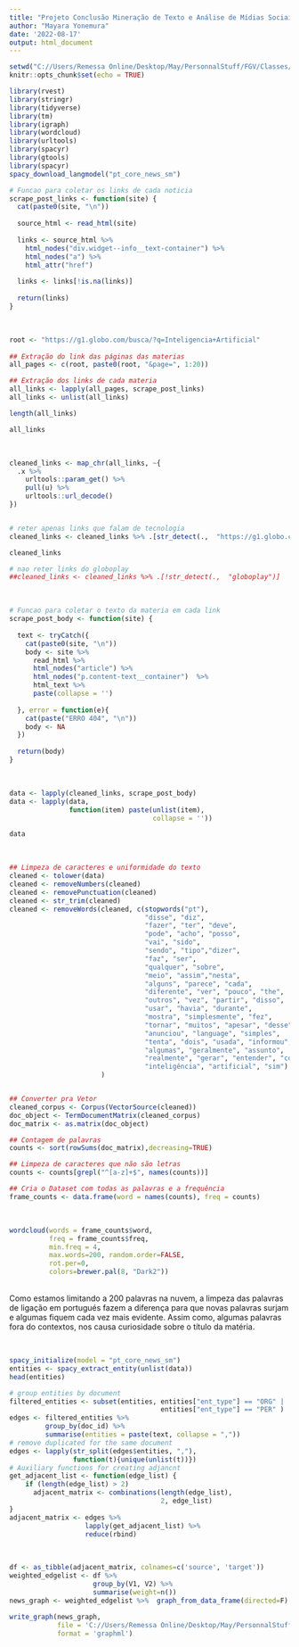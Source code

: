 ---
title: "Projeto Conclusão Mineração de Texto e Análise de Mídias Sociais"
author: "Mayara Yonemura"
date: '2022-08-17'
output: html_document
---

```{r setup, include=FALSE}
setwd("C://Users/Remessa Online/Desktop/May/PersonnalStuff/FGV/Classes/Analise_Midias_Sociais/Projeto_Conclusao/")
knitr::opts_chunk$set(echo = TRUE)
```

```{r importando bibliotecas, echo=FALSE, message=FALSE, warning=FALSE}
library(rvest)
library(stringr)
library(tidyverse) 
library(tm)
library(igraph)
library(wordcloud)
library(urltools) 
library(spacyr)
library(gtools)
library(spacyr)
spacy_download_langmodel("pt_core_news_sm")
```

```{r funcao titulo materia, echo=FALSE}
# Funcao para coletar os links de cada noticia
scrape_post_links <- function(site) {
  cat(paste0(site, "\n"))
  
  source_html <- read_html(site)
  
  links <- source_html %>%
    html_nodes("div.widget--info__text-container") %>%
    html_nodes("a") %>%
    html_attr("href")
  
  links <- links[!is.na(links)]
  
  return(links)
}
```


<br>
```{r execucao leitura links, echo=FALSE}
root <- "https://g1.globo.com/busca/?q=Inteligencia+Artificial"
 
## Extração do link das páginas das materias
all_pages <- c(root, paste0(root, "&page=", 1:20))

## Extração dos links de cada materia
all_links <- lapply(all_pages, scrape_post_links)
all_links <- unlist(all_links)

length(all_links)

all_links
```
<br>


```{r excluir links, echo=FALSE}
cleaned_links <- map_chr(all_links, ~{
  .x %>% 
    urltools::param_get() %>% 
    pull(u) %>% 
    urltools::url_decode()
})


# reter apenas links que falam de tecnologia
cleaned_links <- cleaned_links %>% .[str_detect(.,  "https://g1.globo.com/tecnologia/")]

cleaned_links

# nao reter links do globoplay
##cleaned_links <- cleaned_links %>% .[!str_detect(.,  "globoplay")]
```


<br>
```{r  funcao texto materia, echo=FALSE}
# Funcao para coletar o texto da materia em cada link
scrape_post_body <- function(site) { 
  
  text <- tryCatch({
    cat(paste0(site, "\n"))
    body <- site %>%
      read_html %>%
      html_nodes("article") %>%
      html_nodes("p.content-text__container")  %>%
      html_text %>% 
      paste(collapse = '')
    
  }, error = function(e){
    cat(paste("ERRO 404", "\n"))
    body <- NA
  })
  
  return(body)
}
```

<br>
```{r execucao texto materia, echo=FALSE}
data <- lapply(cleaned_links, scrape_post_body)
data <- lapply(data, 
               function(item) paste(unlist(item),
                                    collapse = ''))

data

```

<br>
```{r limpeza textos, echo=FALSE}
## Limpeza de caracteres e uniformidade do texto
cleaned <- tolower(data)
cleaned <- removeNumbers(cleaned)
cleaned <- removePunctuation(cleaned)
cleaned <- str_trim(cleaned)
cleaned <- removeWords(cleaned, c(stopwords("pt"),
                                  "disse", "diz",
                                  "fazer", "ter", "deve",
                                  "pode", "acho", "posso",
                                  "vai", "sido",
                                  "sendo", "tipo","dizer",
                                  "faz", "ser",
                                  "qualquer", "sobre", 
                                  "meio", "assim","nesta", 
                                  "alguns", "parece", "cada", 
                                  "diferente", "ver", "pouco", "the", 
                                  "outros", "vez", "partir", "disso", 
                                  "usar", "havia", "durante", 
                                  "mostra", "simplesmente", "fez",
                                  "tornar", "muitos", "apesar", "desse", 
                                  "anunciou", "language", "simples", 
                                  "tenta", "dois", "usada", "informou", 
                                  "algumas", "geralmente", "assunto", 
                                  "realmente", "gerar", "entender", "considerou", 
                                  "inteligência", "artificial", "sim")
                       )


## Converter pra Vetor
cleaned_corpus <- Corpus(VectorSource(cleaned))
doc_object <- TermDocumentMatrix(cleaned_corpus)
doc_matrix <- as.matrix(doc_object)

## Contagem de palavras
counts <- sort(rowSums(doc_matrix),decreasing=TRUE)

## Limpeza de caracteres que não são letras
counts <- counts[grepl("^[a-z]+$", names(counts))]

## Cria o Dataset com todas as palavras e a frequência
frame_counts <- data.frame(word = names(counts), freq = counts)

```

<br>
```{r wordcloud, echo=T, warning = F, message = F, fig.height = 5, fig.width = 10, fig.align = 'center'}
wordcloud(words = frame_counts$word,
          freq = frame_counts$freq,
          min.freq = 4,
          max.words=200, random.order=FALSE,
          rot.per=0, 
          colors=brewer.pal(8, "Dark2"))

```



<br>
Como estamos limitando a 200 palavras na nuvem, a limpeza das palavras de ligação em portugués fazem a diferença para que novas palavras surjam e algumas fiquem cada vez mais evidente.
Assim como, algumas palavras fora do contextos, nos causa curiosidade sobre o título da matéria.




<br>
```{r adjacencias, echo=FASEL}
spacy_initialize(model = "pt_core_news_sm")
entities <- spacy_extract_entity(unlist(data))
head(entities)
```


```{r convert_to_edges, echo=T, message=T, warning=T}
# group entities by document
filtered_entities <- subset(entities, entities["ent_type"] == "ORG" | 
                                      entities["ent_type"] == "PER" )
edges <- filtered_entities %>% 
         group_by(doc_id) %>%   
         summarise(entities = paste(text, collapse = ","))
# remove duplicated for the same document
edges <- lapply(str_split(edges$entities, ","), 
                function(t){unique(unlist(t))})
# Auxiliary functions for creating adjancnt
get_adjacent_list <- function(edge_list) {
    if (length(edge_list) > 2)
      adjacent_matrix <- combinations(length(edge_list),
                                      2, edge_list)
}
adjacent_matrix <- edges %>% 
                   lapply(get_adjacent_list) %>%
                   reduce(rbind)
```

<br>
```{r criando o grafo, echo=FALSE}
df <- as_tibble(adjacent_matrix, colnames=c('source', 'target'))
weighted_edgelist <- df %>%
                     group_by(V1, V2) %>% 
                     summarise(weight=n())
news_graph <- weighted_edgelist %>%  graph_from_data_frame(directed=F)

write_graph(news_graph, 
            file = 'C://Users/Remessa Online/Desktop/May/PersonnalStuff/FGV/Classes/Analise_Midias_Sociais/Projeto_Conclusao/newsgraph.graphml', 
            format = 'graphml')
```















